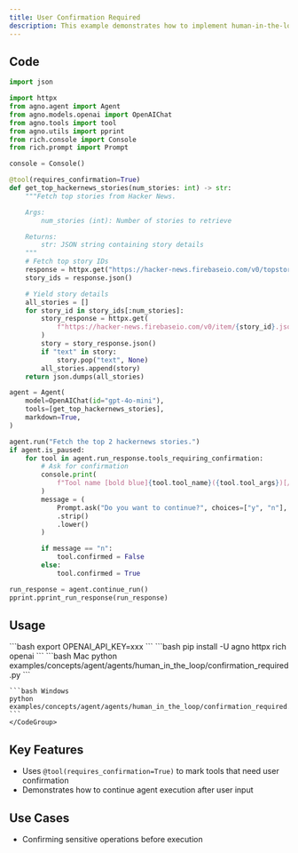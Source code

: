 ```yaml
---
title: User Confirmation Required
description: This example demonstrates how to implement human-in-the-loop functionality by requiring user confirmation before executing tool calls.
---
```


## Code

```python examples/concepts/agent/agents/human_in_the_loop/confirmation_required.py
import json

import httpx
from agno.agent import Agent
from agno.models.openai import OpenAIChat
from agno.tools import tool
from agno.utils import pprint
from rich.console import Console
from rich.prompt import Prompt

console = Console()

@tool(requires_confirmation=True)
def get_top_hackernews_stories(num_stories: int) -> str:
    """Fetch top stories from Hacker News.

    Args:
        num_stories (int): Number of stories to retrieve

    Returns:
        str: JSON string containing story details
    """
    # Fetch top story IDs
    response = httpx.get("https://hacker-news.firebaseio.com/v0/topstories.json")
    story_ids = response.json()

    # Yield story details
    all_stories = []
    for story_id in story_ids[:num_stories]:
        story_response = httpx.get(
            f"https://hacker-news.firebaseio.com/v0/item/{story_id}.json"
        )
        story = story_response.json()
        if "text" in story:
            story.pop("text", None)
        all_stories.append(story)
    return json.dumps(all_stories)

agent = Agent(
    model=OpenAIChat(id="gpt-4o-mini"),
    tools=[get_top_hackernews_stories],
    markdown=True,
)

agent.run("Fetch the top 2 hackernews stories.")
if agent.is_paused:
    for tool in agent.run_response.tools_requiring_confirmation:
        # Ask for confirmation
        console.print(
            f"Tool name [bold blue]{tool.tool_name}({tool.tool_args})[/] requires confirmation."
        )
        message = (
            Prompt.ask("Do you want to continue?", choices=["y", "n"], default="y")
            .strip()
            .lower()
        )

        if message == "n":
            tool.confirmed = False
        else:
            tool.confirmed = True

run_response = agent.continue_run()
pprint.pprint_run_response(run_response)
```

## Usage

<Steps>
  <Snippet file="create-venv-step.mdx" />

  <Step title="Set your API key">
    ```bash
    export OPENAI_API_KEY=xxx
    ```
  </Step>

  <Step title="Install libraries">
    ```bash
    pip install -U agno httpx rich openai
    ```
  </Step>

  <Step title="Run Example">
    <CodeGroup>
    ```bash Mac
    python examples/concepts/agent/agents/human_in_the_loop/confirmation_required.py
    ```

    ```bash Windows
    python examples/concepts/agent/agents/human_in_the_loop/confirmation_required.py
    ```
    </CodeGroup>
  </Step>
</Steps>

## Key Features

- Uses `@tool(requires_confirmation=True)` to mark tools that need user confirmation
- Demonstrates how to continue agent execution after user input

## Use Cases

- Confirming sensitive operations before execution